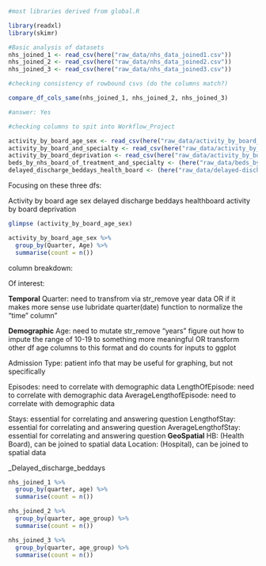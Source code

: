 ```r
#most libraries derived from global.R

library(readxl)
library(skimr)

#Basic analysis of datasets
nhs_joined_1 <- read_csv(here("raw_data/nhs_data_joined1.csv"))
nhs_joined_2 <- read_csv(here("raw_data/nhs_data_joined2.csv"))
nhs_joined_3 <- read_csv(here("raw_data/nhs_data_joined3.csv"))

#checking consistency of rowbound csvs (do the columns match?)

compare_df_cols_same(nhs_joined_1, nhs_joined_2, nhs_joined_3)

#answer: Yes

#checking columns to spit into Workflow_Project

activity_by_board_age_sex <- read_csv(here("raw_data/activity_by_board_age_sex.csv"))
activity_by_board_and_specialty <- read_csv(here("raw_data/activity_by_board_and_specialty.csv"))
activity_by_board_deprivation <- read_csv(here("raw_data/activity_by_board_deprivation.csv"))
beds_by_nhs_board_of_treatment_and_specialty <- (here("raw_data/beds_by_nhs_board_of_treatment_and_specialty.csv"))
delayed_discharge_beddays_health_board <- (here("raw_data/delayed-discharge-beddays-health-board.csv"))
```
Focusing on these three dfs:

Activity by board age sex
delayed discharge beddays healthboard
activity by board deprivation
```r
glimpse (activity_by_board_age_sex)


```
```r
activity_by_board_age_sex %>% 
  group_by(Quarter, Age) %>% 
  summarise(count = n())
```

column breakdown:

Of interest:

__Temporal__
Quarter: need to transfrom via str_remove year data OR if it makes more sense use lubridate quarter(date) function to normalize the "time" column"


__Demographic__
Age: need to mutate str_remove "years" figure out how to impute the range of 10-19 to something more meaningful OR transform other df age columns to this format and do counts for inputs to ggplot

Admission Type: patient info that may be useful for graphing, but not specifically

Episodes: need to correlate with demographic data
LengthOfEpisode: need to correlate with demographic data
AverageLengthofEpisode: need to correlate with demographic data

Stays: essential for correlating and answering question
LengthofStay: essential for correlating and answering question
AverageLengthofStay: essential for correlating and answering question
__GeoSpatial__
HB: (Health Board), can be joined to spatial data
Location: (Hospital), can be joined to spatial data


_Delayed_discharge_beddays

```r
nhs_joined_1 %>% 
  group_by(quarter, age) %>% 
  summarise(count = n())

```

```r
nhs_joined_2 %>% 
  group_by(quarter, age_group) %>% 
  summarise(count = n())
```

```r
nhs_joined_3 %>% 
  group_by(quarter, age_group) %>% 
  summarise(count = n())
```

